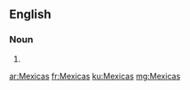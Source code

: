 ==English==

===Noun===
{{head|en}}

# {{plural of|Mexica}}

[[ar:Mexicas]]
[[fr:Mexicas]]
[[ku:Mexicas]]
[[mg:Mexicas]]